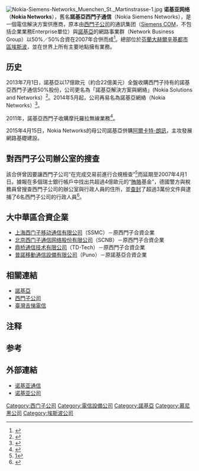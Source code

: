 {{Infobox_Company|
  |company_name     = 诺基亚网络
  |company_name_en  = Nokia Networks
  |company_logo     = [[File:NokiaNetworks.svg|250px]]
  |company_type     = [[子公司|子公司]]
  |company_slogan   = 
  | predecessor      = {{tsl|en|Siemens Communications|}}
  | former_names     = 诺基亚西门子通讯 (2007–2013)
  |foundation       = {{start date and age|2007}}
  |location         = {{FIN}}[[埃斯波|埃斯波]]
  |key_people       = {{tsl|en|Rajeev Suri|}}(CEO)
  |num_employees    = 
  |industry         = [[電信|電信]]
  |products         = 
  |parent           = [[諾基亞|諾基亞]]
  |area_served      = 全球
  |revenue          = 
  |net_income       = 
  |homepage         = {{url|networks.nokia.com}}
}}
[[File:Nokia-Siemens-Networks_Muenchen_St._Martinstrasse-1.jpg|thumb]]
'''诺基亚网络'''（'''Nokia Networks'''），舊名'''諾基亞西門子通信'''（Nokia Siemens Networks），是一個電信解決方案供應商，原本由[[西門子公司|西門子公司]]的通訊集团（[[Siemens_COM|Siemens COM]]，不包括企業業務Enterprise單位）與[[諾基亞|諾基亞]]的網路事業群（Network Business Group）以50%／50%合資在2007年合併而成<ref>{{cite web|url=https://www.nokia.com/phones/en_us|title=The latest Nokia phones and accessories - Nokia Phones US|website=www.nokia.com|accessdate=2019-12-30|archive-date=2009-02-26|archive-url=https://web.archive.org/web/20090226030139/http://www.nokia.com/A4136001?newsid=1252190|dead-url=no}}</ref>。總部位於[[芬蘭|芬蘭]][[大赫尔辛基|大赫爾辛基都市區]][[埃斯波|埃斯波]]，並在世界上所有主要地點擁有業務。

==历史==
2013年7月1日，諾基亞以17億歐元（約合22億美元）全盤收購西門子持有的諾基亞西門子通信50%股份，公司更名為「諾基亞解決方案與網絡」(Nokia Solutions and Networks）<ref>{{Cite web|url=http://networks.nokia.com/news-events/press-room/press-releases/nsn-s-new-name-spells-business-as-usual-for-mobile-broadband-powerhouse|title=NSN’s new name spells business as usual for mobile broadband powerhouse|accessdate=2015-12-29|deadurl=yes|archiveurl=https://web.archive.org/web/20160305111215/http://networks.nokia.com/news-events/press-room/press-releases/nsn-s-new-name-spells-business-as-usual-for-mobile-broadband-powerhouse|archivedate=2016-03-05}}</ref>。2014年5月起，公司再易名為諾基亞網絡（Nokia Networks）<ref>{{Cite web|url=http://company.nokia.com/en/news/press-releases/2014/04/29/nokia-appoints-rajeev-suri-as-president-and-ceo-and-announces-new-strategy-program-to-optimize-capital-structure-and-leadership-team|title=Nokia appoints Rajeev Suri as President and CEO and announces new strategy, program to optimize capital structure, and leadership team|accessdate=2015-12-29|deadurl=yes|archiveurl=https://web.archive.org/web/20160105220419/http://company.nokia.com/en/news/press-releases/2014/04/29/nokia-appoints-rajeev-suri-as-president-and-ceo-and-announces-new-strategy-program-to-optimize-capital-structure-and-leadership-team|archivedate=2016-01-05}}</ref>。

2011年，諾基亞西門子收購摩托羅拉無線業務<ref>{{Cite web |url=https://m.yicai.com/news/742223.html |title=诺西收购摩托罗拉无线业务收官 |access-date=2021-04-25 |archive-date=2021-04-25 |archive-url=https://web.archive.org/web/20210425121545/https://m.yicai.com/news/742223.html |dead-url=no }}</ref>。

2015年4月15日，Nokia Networks的母公司諾基亞併購[[阿爾卡特-朗訊|阿爾卡特-朗訊]]，主攻發展網路基礎建設。

==對西門子公司辦公室的搜查==
該合併曾因要讓西門子公司“在完成交易前進行合規檢查{{NoteTag|“conduct an appropriate compliance review prior to closing the transaction”}}”<ref>[http://www.nokia.com/A4136002?newsid=1093473]{{dead link|date=2018年4月 |bot=InternetArchiveBot |fix-attempted=yes }}</ref>而延期至2007年4月1日。據報在多個瑞士銀行帳戶中找出共超過4億歐元的“[[賄賂|賄賂]]基金”，德國警方與稅務員曾搜查西門子公司的辦公室與行政人員的住所，並[[查封|查封]]了超過3萬份文件與逮捕了6名西門子公司的行政人員<ref>{{Cite web |url=http://www.neowin.net/index.php?act=view&id=36526 |title=存档副本 |access-date=2007-04-28 |archive-url=https://web.archive.org/web/20070929091456/http://www.neowin.net/index.php?act=view&id=36526 |archive-date=2007-09-29 |dead-url=yes }}</ref>。

==大中華區合資企業==
*[[上海西门子移动通信有限公司|上海西门子移动通信有限公司]]（SSMC）－原西門子合資企業
*[[北京西门子通信网络股份有限公司|北京西门子通信网络股份有限公司]]（SCNB）－原西門子合資企業
*[[鼎桥通信技术有限公司|鼎桥通信技术有限公司]]（TD-Tech）－原西門子合資企業
*[[普諾移動通信設備有限公司|普諾移動通信設備有限公司]]（Puno）－原諾基亞合資企業

==相關連結==
*[[諾基亞|諾基亞]]
*[[西門子公司|西門子公司]]
*[[臺灣吉悌電信|臺灣吉悌電信]]

== 注释 ==
{{ReflistH}}
{{NoteFoot}}
{{ReflistF}}

==参考==
{{refbegin}}
{{Reflist}}
{{refend}}

==外部連結==
*[http://networks.nokia.com/ 诺基亚通信]{{Wayback|url=http://networks.nokia.com/ |date=20150218094255 }}
*[http://company.nokia.com 诺基亚公司]{{Dead link|date=2019年11月 |bot=InternetArchiveBot |fix-attempted=yes }}

{{诺基亚}}
{{信息技术大公司}}
{{西门子公司}}
{{Authority control}}
[[Category:西门子公司|Category:西门子公司]]
[[Category:電信設備公司|Category:電信設備公司]]
[[Category:諾基亞|Category:諾基亞]]
[[Category:慕尼黑公司|Category:慕尼黑公司]]
[[Category:埃斯波公司|Category:埃斯波公司]]